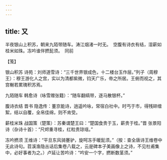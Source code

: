 ```yaml
---
---
---
```

title: 又
---







半夜银山上积苏，朝来九陌带随车。涛江烟渚一时无。　空腹有诗衣有结，湿薪如桂米如珠。冻吟谁伴撚髭须。　同前





【笺】


银山积苏 诗苑：刘师道雪诗：“三千世界银成色，十二楼台玉作层。”列子（周穆王）：穆王游化人之宫，实以为清都紫微，钧天广乐，帝之所居。王俯而视之，其宫榭若累瑰积苏焉。

九陌随车 韩愈诗（咏雪赠张籍）：“随车翻缟带，逐马散银杯。”

腹诗衣结 晋书 隐逸传：董京能诗，逍遥吟咏，常宿白社中。时丐于市，得残碎缯絮，结以自覆，全帛佳绵，则不肯受。

薪桂米珠 战国策（楚策）：苏秦谓楚王曰：“楚国食贵于玉，薪贵于桂。”晋 张景阳诗（杂诗十首）：“尺烬重寻桂，红粒贵琼瑶。”

冻吟撚须 王维诗：“平旦东风骑蹇驴，旋呵冻手暖髭须。”（按：查全唐诗王维卷中无此诗句。苕溪渔隐丛话后集卷八载之，云是碑本子美画像上之诗，不见杜甫集中，必好事者为之。）卢延让苦吟诗：“吟安一个字，撚断数茎须。”